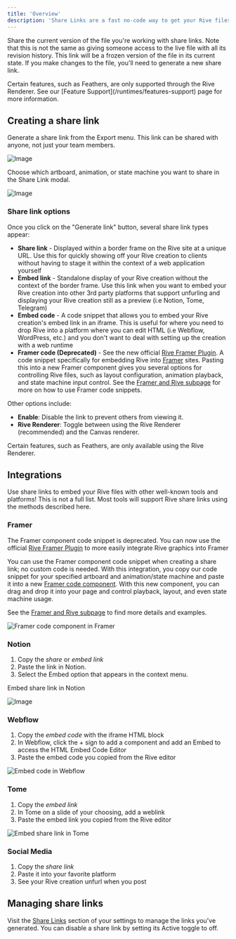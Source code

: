 ```yaml
---
title: 'Overview'
description: 'Share Links are a fast no-code way to get your Rive files running on a website or to present your graphics to a client.'
---
```


Share the current version of the file you're working with share links. Note that this is not the same as giving someone access to the live file with all its revision history. This link will be a frozen version of the file in its current state. If you make changes to the file, you'll need to generate a new share link. 

<Warning>
Certain features, such as Feathers, are only supported through the Rive Renderer. See our [Feature Support](/runtimes/features-support) page for more information.
</Warning>

## Creating a share link

Generate a share link from the Export menu. This link can be shared with anyone, not just your team members.

![Image](https://1159711764-files.gitbook.io/~/files/v0/b/gitbook-x-prod.appspot.com/o/spaces%2F-M3EXlibk6bj2FzPQW-9%2Fuploads%2FpdTtfPZWSbUO2F68xJAi%2FCleanShot%202022-08-01%20at%2015.25.06%402x.png?alt=media&token=637d1c42-e6ed-4ab0-8ee8-2d4aff8df50e)

Choose which artboard, animation, or state machine you want to share in the Share Link modal.

![Image](https://1159711764-files.gitbook.io/~/files/v0/b/gitbook-x-prod.appspot.com/o/spaces%2F-M3EXlibk6bj2FzPQW-9%2Fuploads%2FHboa00GCgDOCjmOMJQwu%2FScreen%20Shot%202022-05-19%20at%204.02.59%20PM.png?alt=media&token=dc61a4f5-ef03-490e-8145-cb79eee8b01c)

### Share link options

Once you click on the "Generate link" button, several share link types appear:

- **Share link** - Displayed within a border frame on the Rive site at a unique URL. Use this for quickly showing off your Rive creation to clients without having to stage it within the context of a web application yourself
- **Embed link** - Standalone display of your Rive creation without the context of the border frame. Use this link when you want to embed your Rive creation into other 3rd party platforms that support unfurling and displaying your Rive creation still as a preview (i.e Notion, Tome, Telegram)
- **Embed code** - A code snippet that allows you to embed your Rive creation's embed link in an iframe. This is useful for where you need to drop Rive into a platform where you can edit HTML (i.e Webflow, WordPress, etc.) and you don't want to deal with setting up the creation with a web runtime
- **Framer code (Deprecated)** - See the new official [Rive Framer Plugin](https://www.framer.com/marketplace/plugins/rive/). A code snippet specifically for embedding Rive into [Framer](https://www.framer.com/) sites. Pasting this into a new Framer component gives you several options for controlling Rive files, such as layout configuration, animation playback, and state machine input control. See the [Framer and Rive subpage](./framer-and-rive) for more on how to use Framer code snippets.

Other options include:
- **Enable**: Disable the link to prevent others from viewing it.
- **Rive Renderer**: Toggle between using the Rive Renderer (recommended) and the Canvas renderer.

<Note>Certain features, such as Feathers, are only available using the Rive Renderer.</Note>

## Integrations

Use share links to embed your Rive files with other well-known tools and platforms! This is not a full list. Most tools will support Rive share links using the methods described here.

### Framer

<Warning> The Framer component code snippet is deprecated. You can now use the official [Rive Framer Plugin](https://www.framer.com/marketplace/plugins/rive/) to more easily integrate Rive graphics into Framer</Warning>

You can use the Framer component code snippet when creating a share link; no custom code is needed. With this integration, you copy our code snippet for your specified artboard and animation/state machine and paste it into a new [Framer code component](https://www.framer.com/learn/code-components/). With this new component, you can drag and drop it into your page and control playback, layout, and even state machine usage.

See the [Framer and Rive subpage](./framer-and-rive) to find more details and examples.

![Framer code component in Framer](https://1159711764-files.gitbook.io/~/files/v0/b/gitbook-x-prod.appspot.com/o/spaces%2F-M3EXlibk6bj2FzPQW-9%2Fuploads%2FsPYNjH96ku6vBIOq8rwr%2FScreen%20Shot%202022-08-25%20at%2010.39.22%20AM.png?alt=media&token=ae4a3b45-c0d5-4d7c-8d53-1b19fb66fa8d)

### Notion

1. Copy the *share* or *embed link*
2. Paste the link in Notion.
3. Select the Embed option that appears in the context menu.

Embed share link in Notion

![Image](https://1159711764-files.gitbook.io/~/files/v0/b/gitbook-x-prod.appspot.com/o/spaces%2F-M3EXlibk6bj2FzPQW-9%2Fuploads%2F1QHWSbe4L4gdwkaTLV4x%2FCleanShot%202022-08-01%20at%2015.32.03%402x.png?alt=media&token=a209136e-fe69-4da2-884f-bad0c1e25532)

### Webflow

1. Copy the *embed code* with the iframe HTML block
2. In Webflow, click the + sign to add a component and add an Embed to access the HTML Embed Code Editor
3. Paste the embed code you copied from the Rive editor

![Embed code in Webflow](https://1159711764-files.gitbook.io/~/files/v0/b/gitbook-x-prod.appspot.com/o/spaces%2F-M3EXlibk6bj2FzPQW-9%2Fuploads%2FJUt6rSYoE1TJYJHHUHvW%2FScreen%20Shot%202022-05-19%20at%207.30.30%20PM.png?alt=media&token=13c06ac2-c719-44b2-b931-9e484b74a556)

### Tome

1. Copy the *embed link*
2. In Tome on a slide of your choosing, add a weblink
3. Paste the embed link you copied from the Rive editor

![Embed share link in Tome](https://1159711764-files.gitbook.io/~/files/v0/b/gitbook-x-prod.appspot.com/o/spaces%2F-M3EXlibk6bj2FzPQW-9%2Fuploads%2FRQDfIWCWxjJ9XBGC3wBG%2FScreen%20Shot%202022-05-19%20at%207.32.34%20PM.png?alt=media&token=f88e48a4-cfd4-4fc6-890d-acc24b479f71)

### Social Media 

1. Copy the *share link*
2. Paste it into your favorite platform
3. See your Rive creation unfurl when you post

## Managing share links 

Visit the [Share Links](https://rive.app/profile/?section=share%20links) section of your settings to manage the links you've generated. You can disable a share link by setting its Active toggle to off.